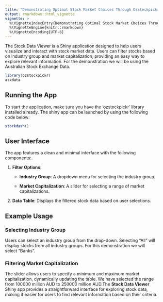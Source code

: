 ```yaml
---
title: "Demonstrating Optimal Stock Market Choices Through Ozstockpickr's Stock Data Viewer Shiny App"
output: rmarkdown::html_vignette
vignette: >
  %\VignetteIndexEntry{Demonstrating Optimal Stock Market Choices Through Ozstockpickr's Stock Data Viewer Shiny App}
  %\VignetteEngine{knitr::rmarkdown}
  %\VignetteEncoding{UTF-8}
---
```


The Stock Data Viewer is a Shiny application designed to help users visualize and interact with stock market data. Users can filter stocks based on industry group and market capitalization, providing an easy way to explore relevant information. For the demonstration we will be using the Australian Stock Exchange Data.

```r
library(ozstockpickr)
asxdata
```

## Running the App

To start the application, make sure you have the 'ozstockpickr' library installed already. The shiny app can be launched by using the following code below:

```r
stockdash()
```

## User Interface

The app features a clean and minimal interface with the following components:.

1.  **Filter Options**:

    -   **Industry Group**: A dropdown menu for selecting the industry group.

    -   **Market Capitalization**: A slider for selecting a range of market capitalizations.

2.  **Data Table**: Displays the filtered stock data based on user selections.

## Example Usage

### Selecting Industry Group

Users can select an industry group from the drop-down. Selecting "All" will display stocks from all industry groups. For this demonstration we will select "Banks".

### Filtering Market Capitalization

The slider allows users to specify a minimum and maximum market capitalization, dynamically updating the table. We have selected the range from 100000 million AUD to 250000 million AUD.The **Stock Data Viewer** Shiny app provides a straightforward interface for exploring stock data, making it easier for users to find relevant information based on their criteria.
